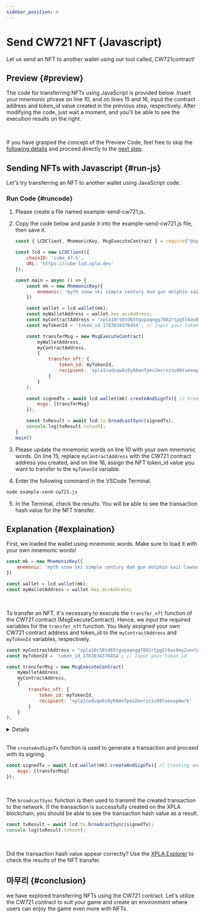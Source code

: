 ```yaml
---
sidebar_position: 4
---
```


# Send CW721 NFT (Javascript)


Let us send an NFT to another wallet using our tool called, CW721contract!

## Preview {#preview}

The code for transferring NFTs using JavaScript is provided below. 
Insert your mnemonic phrase on line 10, and on lines 15 and 16, input the contract address and token_id value created in the previous step, respectively. 
After modifying the code, just wait a moment, and you'll be able to see the execution results on the right.

<Ex11 />

<br />

If you have grasped the concept of the Preview Code, feel free to skip the [following details](/startlearning/tutorial/make-cw721/send-cw721#run-js) and proceed directly to the [next step](/startlearning/tutorial/deep-understand-xpla/local-network).

## Sending NFTs with Javascript {#run-js}

Let's try transferring an NFT to another wallet using JavaScript code.

### Run Code {#runcode}

1. Please create a file named example-send-cw721.js.

2. Copy the code below and paste it into the example-send-cw721.js file, then save it.

    ```js {10,15,16}
    const { LCDClient, MnemonicKey, MsgExecuteContract } = require("@xpla/xpla.js");

    const lcd = new LCDClient({
        chainID: 'cube_47-5',
        URL: 'https://cube-lcd.xpla.dev'
    });

    const main = async () => {
        const mk = new MnemonicKey({
            mnemonic: 'myth snow ski simple century dad gun dolphin sail lawsuit fringe image toast betray frown keep harbor flash table prevent isolate panic tag vehicle' // Replace with your mnemonic words
        })

        const wallet = lcd.wallet(mk);
        const myWalletAddress = wallet.key.accAddress;
        const myContractAddress = "xpla10r58td65tgvpaqngg7802rtpg5l6as8my2unnlnpa8en894qqstshxq0u0"; // Input your Contract Address
        const myTokenId = 'token_id_1703034376454'; // Input your token_id

        const transferMsg = new MsgExecuteContract(
            myWalletAddress,
            myContractAddress,
            {
                transfer_nft: {
                    token_id: myTokenId,
                    recipient: 'xpla1cwduqw0z8y66mnfpev2mvrzzzu98tuexepmwrk'
                }
            }
        );

        const signedTx = await lcd.wallet(mk).createAndSignTx({ // Creating and signing the transaction
            msgs: [transferMsg]
        });

        const txResult = await lcd.tx.broadcastSync(signedTx);
        console.log(txResult.txhash);
    }
    main()
    ```

3. Please update the mnemonic words on line 10 with your own mnemonic words. On line 15, replace `myContractAddress` with the CW721 contract address you created, and on line 16, assign the NFT token_id value you want to transfer to the `myTokenId` variable.

4. Enter the following command in the VSCode Terminal.

  ```bash
  node example-send-cw721.js
  ```

5. In the Terminal, check the results. You will be able to see the transaction hash value for the NFT transfer.

## Explanation {#explaination}

First, we loaded the wallet using mnemonic words. Make sure to load it with your own mnemonic words!

```js
const mk = new MnemonicKey({
    mnemonic: 'myth snow ski simple century dad gun dolphin sail lawsuit fringe image toast betray frown keep harbor flash table prevent isolate panic tag vehicle',
})

const wallet = lcd.wallet(mk);
const myWalletAddress = wallet.key.accAddress;
```

<br/>

To transfer an NFT, it's necessary to execute the `transfer_nft` function of the CW721 contract (MsgExecuteContract). 
Hence, we input the required variables for the `transfer_nft` function. 
You likely assigned your own CW721 contract address and token_id to the `myContractAddress` and `myTokenId` variables, respectively.

```js
const myContractAddress = "xpla10r58td65tgvpaqngg7802rtpg5l6as8my2unnlnpa8en894qqstshxq0u0"; // Input your Contract Address
const myTokenId = 'token_id_1703034376454'; // Input your token_id

const transferMsg = new MsgExecuteContract(
    myWalletAddress,
    myContractAddress,
    {
        transfer_nft: {
            token_id: myTokenId,
            recipient: 'xpla1cwduqw0z8y66mnfpev2mvrzzzu98tuexepmwrk'
        }
    }
);
```

<Details summary="Where can I find the data needed to execute the transfer_nft function?">

You can find the data required to execute the `transfer_nft` function on the [CW721 GitHub](https://github.com/CosmWasm/cw-nfts/blob/main/packages/cw721/README.md). 
Additionally, you can also find information about other functions (like Approve, Revoke, etc.) that can be executed through the CW721 contract.

</Details>

<br/>

The `createAndSignTx` function is used to generate a transaction and proceed with its signing.

```js
const signedTx = await lcd.wallet(mk).createAndSignTx({ // Creating and signing the transaction
    msgs: [transferMsg]
});
```

 <br/>

The `broadcastSync` function is then used to transmit the created transaction to the network. If the transaction is successfully created on the XPLA blockchain, you should be able to see the transaction hash value as a result.

```js
const txResult = await lcd.tx.broadcastSync(signedTx);
console.log(txResult.txhash);
```

<br />

Did the transaction hash value appear correctly? Use the [XPLA Explorer](https://explorer.xpla.io/testnet/tx/53617a3baa568b3fd05528e0cea7f6c994ee9d32ab9c4b0fc94fb2acadbffcaf) to check the results of the NFT transfer.

## 마무리 {#conclusion}

we have explored transferring NFTs using the CW721 contract. Let's utilize the CW721 contract to suit your game and create an environment where users can enjoy the game even more with NFTs.